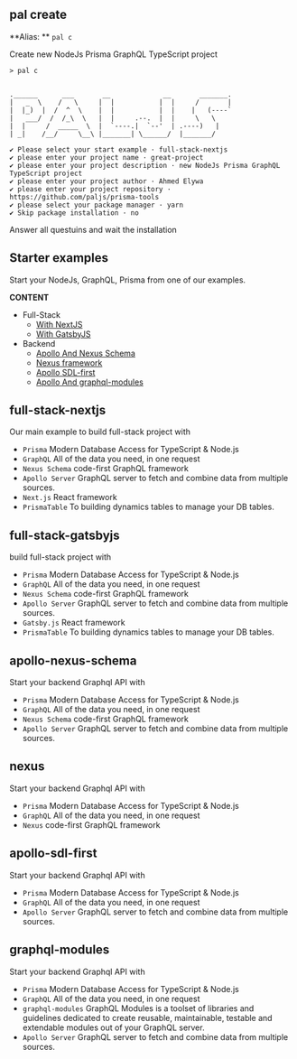 
<SEO title="Create Projects" />

<MdxCard>

## pal create

**Alias: ** `pal c`

Create new NodeJs Prisma GraphQL TypeScript project

```shell
> pal c


.______      ___       __             __       _______.
|   _  \    /   \     |  |           |  |     /       |
|  |_)  |  /  ^  \    |  |           |  |    |   (----`
|   ___/  /  /_\  \   |  |     .--.  |  |     \   \
|  |     /  _____  \  |  `----.|  `--'  | .----)   |
| _|    /__/     \__\ |_______| \______/  |_______/

✔ Please select your start example · full-stack-nextjs
✔ please enter your project name · great-project
✔ please enter your project description · new NodeJs Prisma GraphQL TypeScript project
✔ please enter your project author · Ahmed Elywa
✔ please enter your project repository · https://github.com/paljs/prisma-tools
✔ please select your package manager · yarn
✔ Skip package installation · no

```

Answer all questuins and wait the installation

## Starter examples

Start your NodeJs, GraphQL, Prisma from one of our examples.

**CONTENT**

- Full-Stack
  - [With NextJS](#full-stack-nextjs)
  - [With GatsbyJS](#full-stack-gatsbyjs)
- Backend
  - [Apollo And Nexus Schema](#apollo-nexus-schema)
  - [Nexus framework](#nexus)
  - [Apollo SDL-first](#apollo-sdl-first)
  - [Apollo And graphql-modules](#graphql-modules)

</MdxCard>

<MdxCard>

## full-stack-nextjs

Our main example to build full-stack project with

- `Prisma` Modern Database Access for TypeScript & Node.js
- `GraphQL` All of the data you need, in one request
- `Nexus Schema` code-first GraphQL framework
- `Apollo Server` GraphQL server to fetch and combine data from multiple sources.
- `Next.js` React framework
- `PrismaTable` To building dynamics tables to manage your DB tables.

</MdxCard>

<MdxCard>

## full-stack-gatsbyjs

build full-stack project with

- `Prisma` Modern Database Access for TypeScript & Node.js
- `GraphQL` All of the data you need, in one request
- `Nexus Schema` code-first GraphQL framework
- `Apollo Server` GraphQL server to fetch and combine data from multiple sources.
- `Gatsby.js` React framework
- `PrismaTable` To building dynamics tables to manage your DB tables.

</MdxCard>

<MdxCard>

## apollo-nexus-schema

Start your backend Graphql API with

- `Prisma` Modern Database Access for TypeScript & Node.js
- `GraphQL` All of the data you need, in one request
- `Nexus Schema` code-first GraphQL framework
- `Apollo Server` GraphQL server to fetch and combine data from multiple sources.

</MdxCard>

<MdxCard>

## nexus

Start your backend Graphql API with

- `Prisma` Modern Database Access for TypeScript & Node.js
- `GraphQL` All of the data you need, in one request
- `Nexus` code-first GraphQL framework

</MdxCard>

<MdxCard>

## apollo-sdl-first

Start your backend Graphql API with

- `Prisma` Modern Database Access for TypeScript & Node.js
- `GraphQL` All of the data you need, in one request
- `Apollo Server` GraphQL server to fetch and combine data from multiple sources.

</MdxCard>

<MdxCard>

## graphql-modules

Start your backend Graphql API with

- `Prisma` Modern Database Access for TypeScript & Node.js
- `GraphQL` All of the data you need, in one request
- `graphql-modules` GraphQL Modules is a toolset of libraries and guidelines dedicated to create reusable, maintainable, testable and extendable modules out of your GraphQL server.
- `Apollo Server` GraphQL server to fetch and combine data from multiple sources.

</MdxCard>
